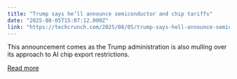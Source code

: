 ```yaml
---
title: "Trump says he’ll announce semiconductor and chip tariffs"
date: "2025-08-05T15:07:12.000Z"
link: "https://techcrunch.com/2025/08/05/trump-says-hell-announce-semiconductor-and-chip-tariffs/"
---
```


This announcement comes as the Trump administration is also mulling over its approach to AI chip export restrictions. 

[Read more](https://techcrunch.com/2025/08/05/trump-says-hell-announce-semiconductor-and-chip-tariffs/)

